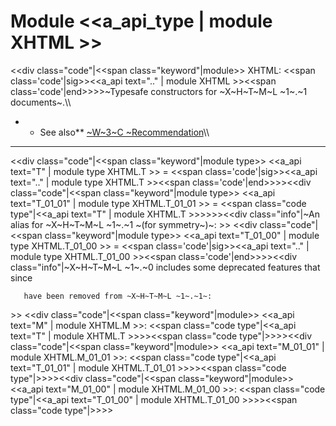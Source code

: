 =Module <<a_api_type | module XHTML >> =
<<div class="code"|<<span class="keyword"|module>> XHTML: <<span class='code'|sig>><<a_api text=".." | module XHTML >><<span class='code'|end>>>>~Typesafe constructors for ~X~H~T~M~L ~1~.~1 documents~.\\
**See also** [[http://www.w3.org/TR/xhtml-modularization/abstract_modules.html|~W~3~C ~Recommendation]]\\

----
<<div class="code"|<<span class="keyword"|module type>> <<a_api text="T" | module type XHTML.T >> = <<span class='code'|sig>><<a_api text=".." | module type XHTML.T >><<span class='code'|end>>>><<div class="code"|<<span class="keyword"|module type>> <<a_api text="T_01_01" | module type XHTML.T_01_01 >> = <<span class="code type"|<<a_api text="T" | module XHTML.T >>>>>><<div class="info"|~An alias for ~X~H~T~M~L ~1~.~1 ~(for symmetry~)~:
>>
<<div class="code"|<<span class="keyword"|module type>> <<a_api text="T_01_00" | module type XHTML.T_01_00 >> = <<span class='code'|sig>><<a_api text=".." | module type XHTML.T_01_00 >><<span class='code'|end>>>><<div class="info"|~X~H~T~M~L ~1~.~0 includes some deprecated features that since
    have been removed from ~X~H~T~M~L ~1~.~1~:
>>
<<div class="code"|<<span class="keyword"|module>> <<a_api text="M" | module XHTML.M >>: <<span class="code type"|<<a_api text="T" | module XHTML.T >>>><<span class="code type"|{{{  }}}>>>><<div class="code"|<<span class="keyword"|module>> <<a_api text="M_01_01" | module XHTML.M_01_01 >>: <<span class="code type"|<<a_api text="T_01_01" | module XHTML.T_01_01 >>>><<span class="code type"|{{{  }}}>>>><<div class="code"|<<span class="keyword"|module>> <<a_api text="M_01_00" | module XHTML.M_01_00 >>: <<span class="code type"|<<a_api text="T_01_00" | module XHTML.T_01_00 >>>><<span class="code type"|{{{  }}}>>>>